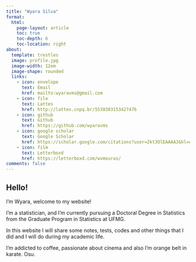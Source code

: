 ---
title: "Wyara Silva"
format:
  html:
    page-layout: article
    toc: true
    toc-depth: 6
    toc-location: right
about:
  template: trestles
  image: profile.jpg
  image-width: 12em
  image-shape: rounded
  links:
    - icon: envelope
      text: Email
      href: mailto:wyaravms@gmail.com  
    - icon: file
      text: Lattes
      href: http://lattes.cnpq.br/5538303153427476
    - icon: github
      text: Github
      href: https://github.com/wyaravms
    - icon: google scholar
      text: Google Scholar
      href: https://scholar.google.com/citations?user=2kt3OlEAAAAJ&hl=en
    - icon: film
      text: Letterboxd
      href: https://letterboxd.com/wvmouras/
comments: false
---

## Hello!

I'm Wyara, welcome to my website!

I'm a statistician, and I'm currently pursuing a Doctoral Degree in Statistics from the Graduate Program in Statistics at UFMG.

In this website I will share some notes, tests, codes and other things that I did and I will do during my academic life.

I'm addicted to coffee, passionate about cinema and also I'm orange belt in karate. Osu.
